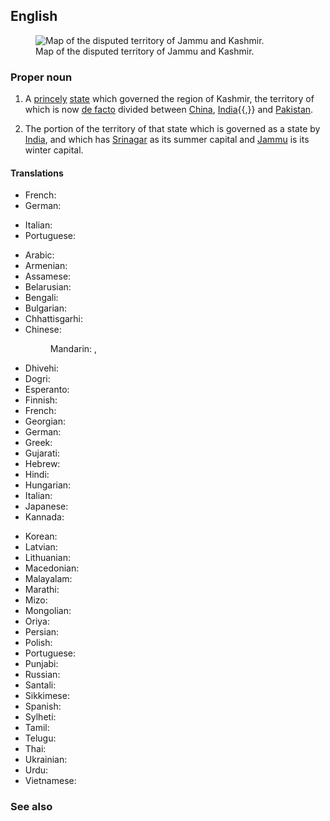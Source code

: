 ==English==
{{wikipedia}}
[[Image:Jammu and Kashmir in India (de-facto) (disputed hatched).svg|thumb|Map of the disputed territory of Jammu and Kashmir.]]

===Proper noun===
{{en-proper noun|head=[[Jammu]] and [[Kashmir]]}}

# {{lb|en|historical}} A [[prince]]ly [[state]] which governed the region of Kashmir, the territory of which is now [[de facto]] divided between [[China]], [[India]]{{,}} and [[Pakistan]].
# The portion of the territory of that state which is governed as a state by [[India]], and which has [[Srinagar]] as its summer capital and [[Jammu]] is its winter capital.

====Translations====
{{trans-top|former princely state}}
* French: {{t+|fr|Jammu-et-Cachemire}}
* German: {{t|de|Jammu und Kashmir}}
{{trans-mid}}
* Italian: {{t|it|Kashmir e Jammu}}
* Portuguese: {{t|pt|Jammu e Caxemira}}
{{trans-bottom}}

{{trans-top|portion of the territory which is governed by India}}
* Arabic: {{t|ar|جَامُو وَكَشْمِير|m|tr=jāmū wa-kašmīr}}
* Armenian: {{t|hy|Ջամմու և Քաշմիր}}
* Assamese: {{t|as|জম্মু আৰু কাশ্মীৰ}}
* Belarusian: {{t|be|Джаму і Кашмір}}
* Bengali: {{t|bn|জম্মু ও কাশ্মীর|sc=Beng|tr=jammu ō kāśmīr}}
* Bulgarian: {{t|bg|Джаму и Кашмир}}
* Chhattisgarhi: {{t-needed|hne}}
* Chinese:
*: Mandarin: {{t|cmn|查謨-克什米爾邦}}, {{t|cmn|查谟-克什米尔邦|tr=Chámó-Kèshímǐ'ěr-bāng}}
* Dhivehi: {{t|dv|ޖައްމޫ ކަޝްމީރު|sc=Thaa}}
* Dogri: {{t|doi|जम्मू और कश्मीर|tr=jammū aur kaśmīr}}
* Esperanto: {{t|eo|Ĝamuo kaj Kaŝmiro}}
* Finnish: {{t|fi|Jammu ja Kashmir}}
* French: {{t+|fr|Jammu-et-Cachemire}}
* Georgian: {{t|ka|ჯამუ და ქაშმირი}}
* German: {{t|de|Jammu und Kashmir}}
* Greek: {{t|el|Τζαμού και Κασμίρ}}
* Gujarati: {{t|gu|જમ્મુ અને કાશ્મીર|tr=jammu anē kāśmīr}}
* Hebrew: {{t|he|ג'אמו וקשמיר}}
* Hindi: {{t+|hi|जम्मू और कश्मीर|tr=jammū aur kaśmīr}}
* Hungarian: {{t+|hu|Dzsammu és Kasmír}}
* Italian: {{t|it|Jammu e Kashmir}}
* Japanese: {{t|ja|ジャンムー・カシミール州|tr=Janmū-Kashimīru-shū}}
* Kannada: {{t+|kn|ಜಮ್ಮು ಮತ್ತು ಕಾಶ್ಮೀರ|sc=Knda}}
{{trans-mid}}
* Korean: {{t|ko|잠무 카슈미르 주|tr=Jammu Kasyumireu ju}}
* Latvian: {{t|lv|Džammu un Kašmīra}}
* Lithuanian: {{t|lt|Džamu ir Kašmyras}}
* Macedonian: {{t|mk|Џа́му-Кашми́р}}
* Malayalam: {{t|ml|ജമ്മു-കശ്മീര്}}
* Marathi: {{t|mr|जम्मू आणि काश्मीर|tr=jammū āṇi kāśmīr}}
* Mizo: {{t-needed|lus}}
* Mongolian: {{t|mn|Жамму ба Кашмир|sc=Cyrl}}
* Oriya: {{t|or|ଜମ୍ମୁ ଓ କଶ୍ମୀର|tr=jammu ō kaśmīr}}
* Persian: {{t|fa|جامو و کشمیر}}
* Polish: {{t|pl|Dżammu i Kaszmir}}
* Portuguese: {{t|pt|Jammu e Caxemira}}
* Punjabi: {{t|pa|ਜੰਮੂ ਅਤੇ ਕਸ਼ਮੀਰ|tr=jamū atē kaśamīr}}
* Russian: {{t+|ru|Джамму и Кашмир}}
* Santali: {{t-needed|sat}}
* Sikkimese: {{t-needed|sip}}
* Spanish: {{t|es|Jammu y Cachemira}}
* Sylheti: {{t-needed|syl}}
* Tamil: {{t|ta|சம்மு காசுமீர்}}
* Telugu: {{t|te|జమ్మూ కాశ్మీరు|sc=Telu}}
* Thai: {{t|th|รัฐชัมมูและกัศมีร์|tr=rát chammoo láe gàtmee}}
* Ukrainian: {{t|uk|Джамму й Кашмір}}
* Urdu: {{t|ur|جموں اور کشمیر|tr=jammū aur kaśmīr}}
* Vietnamese: {{t|vi|Jammu và Kashmir}}
{{trans-bottom}}

===See also===
{{list:states of India/en}}